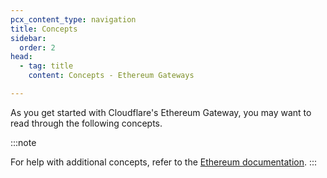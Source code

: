 ```yaml
---
pcx_content_type: navigation
title: Concepts
sidebar:
  order: 2
head:
  - tag: title
    content: Concepts - Ethereum Gateways

---
```



As you get started with Cloudflare's Ethereum Gateway, you may want to read through the following concepts.

<DirectoryListing />

:::note

For help with additional concepts, refer to the [Ethereum documentation](https://ethereum.org/). 
:::
